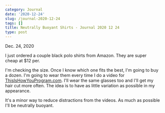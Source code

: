 ```yaml
---
category: Journal
date: '2020-12-24'
slug: /journal-2020-12-24
tags: []
title: Neutrally Buoyant Shirts - Journal 2020 12 24
type: post
---
```



Dec. 24, 2020

I just ordered a couple black polo shirts from Amazon. They are super cheap at $12 per. 

I'm checking the size. Once I know which one fits the best, I'm going to buy a dozen. I'm going to wear them every time I do a video for [ThisIsHowYouProgram.com](http://thisishowyouprogram.com). I'll wear the same glasses too and I'll get my hair cut more often. The idea is to have as little variation as possible in my appearance. 

It's a minor way to reduce distractions from the videos. As much as possible I'll be neutrally buoyant.